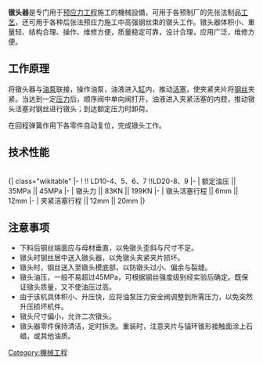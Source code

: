 {{Unreferenced|time=2011-08-31T02:22:40+00:00}}
'''镦头器'''是专门用于[[预应力|预应力]][[工程|工程]]施工的機械設備，可用于各预制厂的先张法制品[[工艺|工艺]]，还可用于各种后张法预应力施工中高强钢丝束的镦头工作。镦头器体积小、重量轻、结构合理、操作、维修方便，质量稳定可靠，设计合理，应用广泛，维修方便。

== 工作原理 ==
将镦头器与[[油泵|油泵]]联接，操作油泵，油液进入[[缸|缸]]内，推动[[活塞|活塞]]，使夹紧夹片将[[钢丝|钢丝]]夹紧。当达到一定[[压力|压力]]后，顺序阀中单向阀打开，油液进入夹紧活塞的内腔，推动镦头活塞对钢丝进行镦头；到达额定压力时卸荷。

在回程弹簧作用下各零件自动复位，完成镦头工作。

== 技术性能 ==
<br />
{| class="wikitable"
|-
! !! LD10-4、5、6、7 !!LD20-8、9
|-
| 额定油压 || 35MPa || 45MPa
|-
| 镦头力 || 83KN || 199KN
|-
| 镦头活塞行程 || 6mm || 12mm
|-
| 夹紧活塞行程 || 12mm  || 20mm
|}

== 注意事项 ==
* 下料后钢丝端面应与母材垂直，以免镦头歪斜与尺寸不足。
* 镦头时钢丝居中送入镦头器，以免镦头夹紧夹片损坏。
* 镦头时，钢丝送入至镦头模底部，以防镦头过小、偏余与裂缝。
* 镦头油压，一般不易超过45MPa，可根据钢丝强度级别经实验后确定。既保证镦头质量，又不使油压过高。
* 由于该机具体积小、升压快，应将油泵压力安全阀调整到所需压力，以免突然升压损坏机件。
* 镦头尺寸偏小，允许二次镦头。
* 镦头器零件保持清洁，定时拆洗。重装时，注意夹片与锚环锥形接触面涂上石蜡，或其他油质。

[[Category:機械工程|Category:機械工程]]